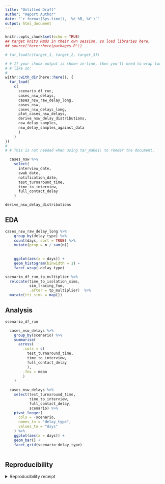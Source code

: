 ```yaml
---
title: "Untitled Draft"
author: "Report Author"
date: "`r format(Sys.time(), '%d %B, %Y')`"
output: html_document
---
```


```r
knitr::opts_chunk$set(echo = TRUE)
## target knits Rmds in their own session, so load libraries here.
## source("here::here(packages.R"))
```

```r
# tar_load(c(target_1, target_2, target_3))

# # If your chunk output is shown in-line, then you'll need to wrap tar_load()
# # like so:
# 
withr::with_dir(here::here(), {
  tar_load(
    c(
      scenario_df_run,
      cases_nsw_delays,
      cases_nsw_raw_delay_long,
      cases_nsw,
      cases_nsw_delays_long,
      plot_cases_nsw_delays,
      derive_nsw_delay_distributions,
      nsw_delay_samples,
      nsw_delay_samples_against_data
      )
    )
})
# 
# # This is not needed when using tar_make() to render the document.
```

```r
  
  cases_nsw %>%
    select(
      interview_date,
      swab_date,
      notification_date,
      test_turnaround_time,
      time_to_interview,
      full_contact_delay
    )
```

```r
derive_nsw_delay_distributions
```


## EDA

```r
cases_nsw_raw_delay_long %>% 
    group_by(delay_type) %>% 
    count(days, sort = TRUE) %>% 
    mutate(prop = n / sum(n))
  
  
    ggplot(aes(x = days)) + 
    geom_histogram(binwidth = 1) + 
    facet_wrap(~delay_type)
```


```r
scenario_df_run_tp_multiplier %>% 
  relocate(time_to_isolation_sims,
           sim_tracing_fun,
           .after = tp_multiplier)  %>% 
  mutate(tti_sims = map())
```


## Analysis

```r
scenario_df_run 
```

```r

  cases_nsw_delays %>% 
    group_by(scenario) %>% 
    summarise(
      across(
        .cols = c(
          test_turnaround_time,
          time_to_interview,
          full_contact_delay
          ),
        .fns = mean
        )
    )
  
  cases_nsw_delays %>% 
    select(test_turnaround_time,
           time_to_interview,
           full_contact_delay,
           scenario) %>% 
    pivot_longer(
      cols = -scenario,
      names_to = "delay_type",
      values_to = "days"
    ) %>% 
    ggplot(aes(x = days)) +
    geom_bar() + 
    facet_grid(scenario~delay_type)
  
```



## Reproducibility

<details><summary>Reproducibility receipt</summary>

```r
## datetime
Sys.time()

## repository
if(requireNamespace('git2r', quietly = TRUE)) {
  git2r::repository()
} else {
  c(
    system2("git", args = c("log", "--name-status", "-1"), stdout = TRUE),
    system2("git", args = c("remote", "-v"), stdout = TRUE)
  )
}

## session info
sessionInfo()
```

</details>
